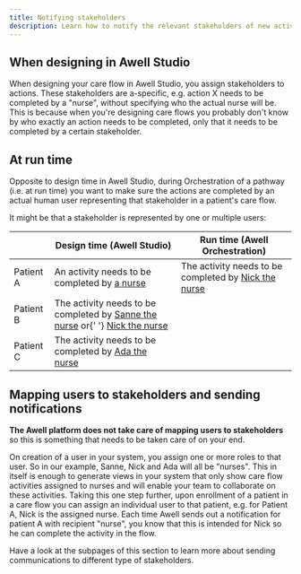 ```yaml
---
title: Notifying stakeholders
description: Learn how to notify the relevant stakeholders of new activities in a care flow.
---
```


## When designing in Awell Studio

When designing your care flow in Awell Studio, you assign stakeholders to actions. These stakeholders are a-specific, e.g. action X needs to be completed by a "nurse", without specifying who the actual nurse will be. This is because when you're designing care flows you probably don't know by who exactly an action needs to be completed, only that it needs to be completed by a certain stakeholder.

## At run time

Opposite to design time in Awell Studio, during Orchestration of a pathway (i.e. at run time) you want to make sure the actions are completed by an actual human user representing that stakeholder in a patient's care flow.

It might be that a stakeholder is represented by one or multiple users:

<div className="table-wrapper">
  <table>
    <thead>
      <tr>
        <th style={{ width: '100px' }}></th>
        <th>Design time (Awell Studio)</th>
        <th>Run time (Awell Orchestration)</th>
      </tr>
    </thead>
    <tbody>
      <tr>
        <td>Patient A</td>
        <td rowspan={3}>
          An activity needs to be completed by <u>a nurse</u>
        </td>
        <td>
          The activity needs to be completed by <u>Nick the nurse</u>
        </td>
      </tr>
      <tr>
        <td>Patient B</td>
        <td>
          The activity needs to be completed by <u>Sanne the nurse</u> or{' '}
          <u>Nick the nurse</u>
        </td>
      </tr>
      <tr>
        <td>Patient C</td>
        <td>
          The activity needs to be completed by <u>Ada the nurse</u>
        </td>
      </tr>
    </tbody>
  </table>
</div>

## Mapping users to stakeholders and sending notifications

**The Awell platform does not take care of mapping users to stakeholders** so this is something that needs to be taken care of on your end.

On creation of a user in your system, you assign one or more roles to that user. So in our example, Sanne, Nick and Ada will all be "nurses". This in itself is enough to generate views in your system that only show care flow activities assigned to nurses and will enable your team to collaborate on these activities. Taking this one step further, upon enrollment of a patient in a care flow you can assign an individual user to that patient, e.g. for Patient A, Nick is the assigned nurse. Each time Awell sends out a notification for patient A with recipient "nurse", you know that this is intended for Nick so he can complete the activity in the flow.

Have a look at the subpages of this section to learn more about sending communications to different type of stakeholders.
